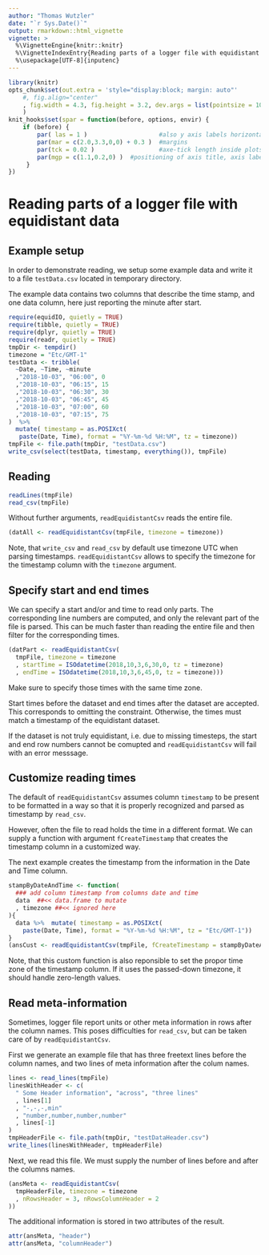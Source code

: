 ```yaml
---
author: "Thomas Wutzler"
date: "`r Sys.Date()`"
output: rmarkdown::html_vignette
vignette: >
  %\VignetteEngine{knitr::knitr}
  %\VignetteIndexEntry{Reading parts of a logger file with equidistant data}
  %\usepackage[UTF-8]{inputenc}
---
```


<!--
rmarkdown::render("vignettes/readEquidistantCsv.Rmd", output_format = "md_document")
-->

```r
library(knitr)
opts_chunk$set(out.extra = 'style="display:block; margin: auto"'
    #, fig.align="center"
    , fig.width = 4.3, fig.height = 3.2, dev.args = list(pointsize = 10)
    )
knit_hooks$set(spar = function(before, options, envir) {
    if (before) {
        par( las = 1 )                    #also y axis labels horizontal
        par(mar = c(2.0,3.3,0,0) + 0.3 )  #margins
        par(tck = 0.02 )                  #axe-tick length inside plots             
        par(mgp = c(1.1,0.2,0) )  #positioning of axis title, axis labels, axis
     }
})
```

# Reading parts of a logger file with equidistant data

## Example setup
In order to demonstrate reading, we setup some example data and write it
to a file `testData.csv` located in temporary directory.

The example data contains two columns that describe the time stamp, and one
data column, here just reporting the minute after start.

```r
require(equidIO, quietly = TRUE)
require(tibble, quietly = TRUE)
require(dplyr, quietly = TRUE)
require(readr, quietly = TRUE)
tmpDir <- tempdir()
timezone = "Etc/GMT-1"
testData <- tribble(
  ~Date, ~Time, ~minute
  ,"2018-10-03", "06:00", 0
  ,"2018-10-03", "06:15", 15
  ,"2018-10-03", "06:30", 30
  ,"2018-10-03", "06:45", 45
  ,"2018-10-03", "07:00", 60
  ,"2018-10-03", "07:15", 75
)  %>% 
  mutate( timestamp = as.POSIXct(
   paste(Date, Time), format = "%Y-%m-%d %H:%M", tz = timezone))
tmpFile <- file.path(tmpDir, "testData.csv")
write_csv(select(testData, timestamp, everything()), tmpFile)
```


## Reading 
```r
readLines(tmpFile)
read_csv(tmpFile)
```

Without further arguments, `readEquidistantCsv` reads the entire file.

```r
(datAll <- readEquidistantCsv(tmpFile, timezone = timezone))
```

Note, that `write_csv` and `read_csv` by default use timezone UTC when parsing 
timestamps. `readEquidistantCsv` allows to specify the timezone for the 
timestamp column with the `timezone` argument. 

## Specify start and end times
We can specify a start and/or and time to read only parts. 
The corresponding line numbers are computed, and only the relevant part
of the file is parsed. This can be much faster than reading the entire file
and then filter for the corresponding times.

```r
(datPart <- readEquidistantCsv(
  tmpFile, timezone = timezone
  , startTime = ISOdatetime(2018,10,3,6,30,0, tz = timezone)
  , endTime = ISOdatetime(2018,10,3,6,45,0, tz = timezone)))
```

Make sure to specify those times with the same time zone.

Start times before the dataset and end times after the dataset are accepted.
This corresponds to omitting the constraint.
Otherwise, the times must match a timestamp of the equidistant dataset.

If the dataset is not truly equidistant, i.e. due to missing timesteps, the 
start and end row numbers cannot be comupted and `readEquidistantCsv`
will fail with an error messsage.

## Customize reading times
The default of `readEquidistantCsv` assumes 
column `timestamp` to be present to be formatted in a way so that
it is properly recognized and parsed as timestamp by `read_csv`.

However, often the file to read holds the time in a different format.
We can supply a function with argument `fCreateTimestamp`
that creates the timestamp column in a customized way.

The next example creates the timestamp from the information in the Date and
Time column.

```r
stampByDateAndTime <- function(
  ### add column timestamp from columns date and time
  data  ##<< data.frame to mutate
  , timezone ##<< ignored here
){
  data %>%  mutate( timestamp = as.POSIXct(
    paste(Date, Time), format = "%Y-%m-%d %H:%M", tz = "Etc/GMT-1")) 
}
(ansCust <- readEquidistantCsv(tmpFile, fCreateTimestamp = stampByDateAndTime))
```
Note, that this custom function is also reponsible to set the propor time zone
of the timestamp column. If it uses the passed-down timezone, it should
handle zero-length values.

## Read meta-information

Sometimes, logger file report units or other meta information in rows after
the column names. This poses difficulties for `read_csv`, but can be
taken care of by `readEquidistantCsv`.

First we generate an example file that has three freetext lines before
the column names, and two lines of meta information after the colum names.
```r
lines <- read_lines(tmpFile)
linesWithHeader <- c(
  " Some Header information", "across", "three lines"
  , lines[1]
  , "-,-,-,min"
  , "number,number,number,number"
  , lines[-1]
)
tmpHeaderFile <- file.path(tmpDir, "testDataHeader.csv")
write_lines(linesWithHeader, tmpHeaderFile)
```

Next, we read this file. We must supply the number of lines before and after
the columns names.
```r
(ansMeta <- readEquidistantCsv(
  tmpHeaderFile, timezone = timezone
  , nRowsHeader = 3, nRowsColumnHeader = 2
))
```

The additional information is stored in two attributes of the result.
```r
attr(ansMeta, "header")
attr(ansMeta, "columnHeader")
```

